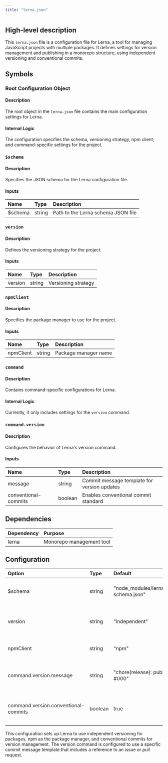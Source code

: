 ```yaml
---
title: "lerna.json"
---
```


## High-level description
This `lerna.json` file is a configuration file for Lerna, a tool for managing JavaScript projects with multiple packages. It defines settings for version management and publishing in a monorepo structure, using independent versioning and conventional commits.

## Symbols

### Root Configuration Object
#### Description
The root object in the `lerna.json` file contains the main configuration settings for Lerna.

#### Internal Logic
The configuration specifies the schema, versioning strategy, npm client, and command-specific settings for the project.

### `$schema`
#### Description
Specifies the JSON schema for the Lerna configuration file.

#### Inputs
| Name | Type | Description |
|:-----|:-----|:------------|
| $schema | string | Path to the Lerna schema JSON file |

### `version`
#### Description
Defines the versioning strategy for the project.

#### Inputs
| Name | Type | Description |
|:-----|:-----|:------------|
| version | string | Versioning strategy |

### `npmClient`
#### Description
Specifies the package manager to use for the project.

#### Inputs
| Name | Type | Description |
|:-----|:-----|:------------|
| npmClient | string | Package manager name |

### `command`
#### Description
Contains command-specific configurations for Lerna.

#### Internal Logic
Currently, it only includes settings for the `version` command.

### `command.version`
#### Description
Configures the behavior of Lerna's version command.

#### Inputs
| Name | Type | Description |
|:-----|:-----|:------------|
| message | string | Commit message template for version updates |
| conventional-commits | boolean | Enables conventional commit standard |

## Dependencies
| Dependency | Purpose |
|:-----------|:--------|
| lerna | Monorepo management tool |

## Configuration
| Option | Type | Default | Description |
|:-------|:-----|:--------|:------------|
| $schema | string | "node_modules/lerna/schemas/lerna-schema.json" | JSON schema for Lerna configuration |
| version | string | "independent" | Versioning strategy (independent for each package) |
| npmClient | string | "npm" | Package manager to use |
| command.version.message | string | "chore(release): publish\n\nRef: #000" | Commit message template for version updates |
| command.version.conventional-commits | boolean | true | Enables conventional commit standard for versioning |

This configuration sets up Lerna to use independent versioning for packages, npm as the package manager, and conventional commits for version management. The version command is configured to use a specific commit message template that includes a reference to an issue or pull request.